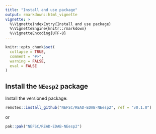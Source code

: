 ```yaml
---
title: "Install and use package"
output: rmarkdown::html_vignette
vignette: >
  %\VignetteIndexEntry{Install and use package}
  %\VignetteEngine{knitr::rmarkdown}
  %\VignetteEncoding{UTF-8}
---
```


```r
knitr::opts_chunk$set(
  collapse = TRUE,
  comment = "#>",
  warning = FALSE,
  eval = FALSE
)
```

## Install the `NEesp2` package

Install the versioned package:
```r
remotes::install_github("NEFSC/READ-EDAB-NEesp2", ref = "v0.1.0")
```

or 

```r
pak::pak("NEFSC/READ-EDAB-NEesp2")
```


